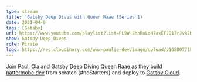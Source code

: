 ```yaml
---
type: stream
title: 'Gatsby Deep Dives with Queen Raae (Series 1)'
date: 2021-04-9
tags: [Gatsby]
url: https://www.youtube.com/playlist?list=PL9W-8hhRoLoN7axEFJQ17rJvk2KTiM2GP
show: Gatsby Deep Dives
role: Pirate
logo: https://res.cloudinary.com/www-paulie-dev/image/upload/v1658077182/paulie.dev/Logos/deep-dives-logo_pizau1.png
---
```


Join Paul, Ola and Gatsby Deep Diving Queen Raae as they build [nattermobe.dev](https://nattermob.dev/) from scratch
(#noStarters) and deploy to [Gatsby Cloud](https://www.gatsbyjs.com/products/cloud/hosting).

<YouTube youTubePlaylistId="PL9W-8hhRoLoN7axEFJQ17rJvk2KTiM2GP" />
